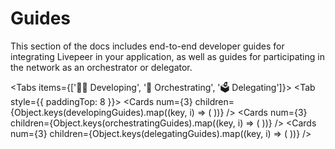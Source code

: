 
# Guides

This section of the docs includes end-to-end developer guides for integrating Livepeer in your application, as well as guides for participating in the network as an orchestrator or delegator.

<Tabs items={['🧑‍💻 Developing', '🚏 Orchestrating', '🗳 Delegating']}>
  <Tab style={{ paddingTop: 8 }}>
    <Cards
      num={3}
      children={Object.keys(developingGuides).map((key, i) => (
        <Card
          key={i}
          title={developingGuides[key].title}
          description={developingGuides[key].description}
          icon={developingGuides[key].icon}
          href={developingGuides[key].href}
        />
      ))}
    />
  </Tab>
  <Tab>
    <Cards
      num={3}
      children={Object.keys(orchestratingGuides).map((key, i) => (
        <Card
          key={i}
          title={orchestratingGuides[key].title}
          description={orchestratingGuides[key].description}
          icon={orchestratingGuides[key].icon}
          href={orchestratingGuides[key].href}
        />
      ))}
    />
  </Tab>
  <Tab>
    <Cards
      num={3}
      children={Object.keys(delegatingGuides).map((key, i) => (
        <Card
          key={i}
          title={delegatingGuides[key].title}
          description={delegatingGuides[key].description}
          icon={delegatingGuides[key].icon}
          href={delegatingGuides[key].href}
        />
      ))}
    />
  </Tab>
</Tabs>
